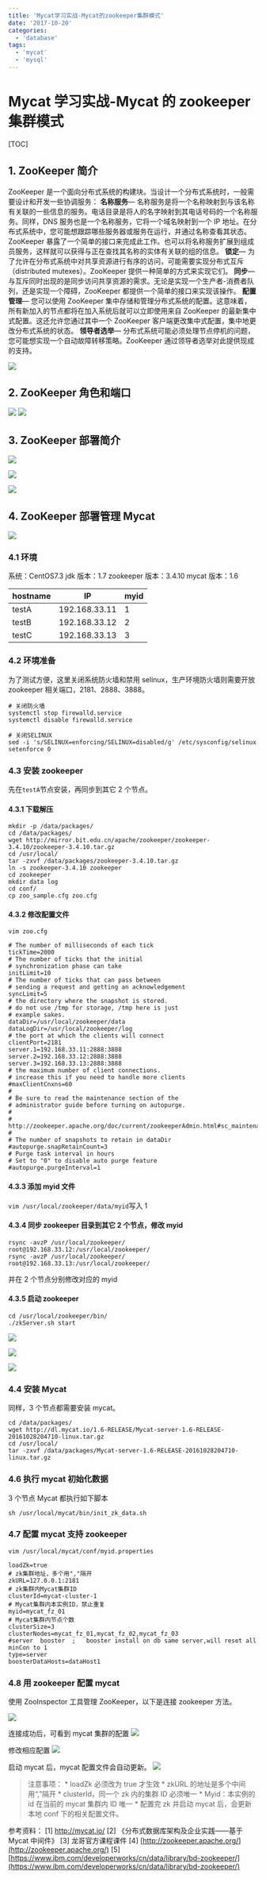 ```yaml
---
title: 'Mycat学习实战-Mycat的zookeeper集群模式'
date: '2017-10-20'
categories:
  - 'database'
tags:
  - 'mycat'
  - 'mysql'
---
```


# Mycat 学习实战-Mycat 的 zookeeper 集群模式

[TOC]

## 1. ZooKeeper 简介

ZooKeeper 是一个面向分布式系统的构建块。当设计一个分布式系统时，一般需要设计和开发一些协调服务：
**名称服务**— 名称服务是将一个名称映射到与该名称有关联的一些信息的服务。电话目录是将人的名字映射到其电话号码的一个名称服务。同样，DNS 服务也是一个名称服务，它将一个域名映射到一个 IP 地址。在分布式系统中，您可能想跟踪哪些服务器或服务在运行，并通过名称查看其状态。ZooKeeper 暴露了一个简单的接口来完成此工作。也可以将名称服务扩展到组成员服务，这样就可以获得与正在查找其名称的实体有关联的组的信息。
**锁定**— 为了允许在分布式系统中对共享资源进行有序的访问，可能需要实现分布式互斥（distributed mutexes）。ZooKeeper 提供一种简单的方式来实现它们。
**同步**— 与互斥同时出现的是同步访问共享资源的需求。无论是实现一个生产者-消费者队列，还是实现一个障碍，ZooKeeper 都提供一个简单的接口来实现该操作。
**配置管理**— 您可以使用 ZooKeeper 集中存储和管理分布式系统的配置。这意味着，所有新加入的节点都将在加入系统后就可以立即使用来自 ZooKeeper 的最新集中式配置。这还允许您通过其中一个 ZooKeeper 客户端更改集中式配置，集中地更改分布式系统的状态。
**领导者选举**— 分布式系统可能必须处理节点停机的问题，您可能想实现一个自动故障转移策略。ZooKeeper 通过领导者选举对此提供现成的支持。

![](images/1508316140021.png)

## 2. ZooKeeper 角色和端口

![](images/1508382374611.png) ![](images/1508316206154.png)

## 3. ZooKeeper 部署简介

![](images/1508382391004.png)

![](images/1508382403867.png)

![](images/1508382419791.png)

## 4. ZooKeeper 部署管理 Mycat

![](images/1508320931486.png)

### 4.1 环境

系统：CentOS7.3 jdk 版本：1.7 zookeeper 版本：3.4.10 mycat 版本：1.6

| hostname | IP            | myid |
| -------- | ------------- | ---- |
| testA    | 192.168.33.11 | 1    |
| testB    | 192.168.33.12 | 2    |
| testC    | 192.168.33.13 | 3    |

### 4.2 环境准备

为了测试方便，这里关闭系统防火墙和禁用 selinux，生产环境防火墙则需要开放 zookeeper 相关端口，2181、2888、3888。

```
# 关闭防火墙
systemctl stop firewalld.service
systemctl disable firewalld.service

# 关闭SELINUX
sed -i 's/SELINUX=enforcing/SELINUX=disabled/g' /etc/sysconfig/selinux
setenforce 0
```

### 4.3 安装 zookeeper

先在`testA`节点安装，再同步到其它 2 个节点。

#### 4.3.1 下载解压

```
mkdir -p /data/packages/
cd /data/packages/
wget http://mirror.bit.edu.cn/apache/zookeeper/zookeeper-3.4.10/zookeeper-3.4.10.tar.gz
cd /usr/local/
tar -zxvf /data/packages/zookeeper-3.4.10.tar.gz
ln -s zookeeper-3.4.10 zookeeper
cd zookeeper
mkdir data log
cd conf/
cp zoo_sample.cfg zoo.cfg
```

#### 4.3.2 修改配置文件

`vim zoo.cfg`

```
# The number of milliseconds of each tick
tickTime=2000
# The number of ticks that the initial
# synchronization phase can take
initLimit=10
# The number of ticks that can pass between
# sending a request and getting an acknowledgement
syncLimit=5
# the directory where the snapshot is stored.
# do not use /tmp for storage, /tmp here is just
# example sakes.
dataDir=/usr/local/zookeeper/data
dataLogDir=/usr/local/zookeeper/log
# the port at which the clients will connect
clientPort=2181
server.1=192.168.33.11:2888:3888
server.2=192.168.33.12:2888:3888
server.3=192.168.33.13:2888:3888
# the maximum number of client connections.
# increase this if you need to handle more clients
#maxClientCnxns=60
#
# Be sure to read the maintenance section of the
# administrator guide before turning on autopurge.
#
# http://zookeeper.apache.org/doc/current/zookeeperAdmin.html#sc_maintenance
#
# The number of snapshots to retain in dataDir
#autopurge.snapRetainCount=3
# Purge task interval in hours
# Set to "0" to disable auto purge feature
#autopurge.purgeInterval=1
```

#### 4.3.3 添加 myid 文件

`vim /usr/local/zookeeper/data/myid`写入 1

#### 4.3.4 同步 zookeeper 目录到其它 2 个节点，修改 myid

```
rsync -avzP /usr/local/zookeeper/ root@192.168.33.12:/usr/local/zookeeper/
rsync -avzP /usr/local/zookeeper/ root@192.168.33.13:/usr/local/zookeeper/
```

并在 2 个节点分别修改对应的 myid

#### 4.3.5 启动 zookeeper

```
cd /usr/local/zookeeper/bin/
./zkServer.sh start
```

![](images/1508382479256.png)

![](images/1508382512219.png)

![](images/1508382533996.png)

### 4.4 安装 Mycat

同样，3 个节点都需要安装 mycat。

```
cd /data/packages/
wget http://dl.mycat.io/1.6-RELEASE/Mycat-server-1.6-RELEASE-20161028204710-linux.tar.gz
cd /usr/local/
tar -zxvf /data/packages/Mycat-server-1.6-RELEASE-20161028204710-linux.tar.gz
```

### 4.6 执行 mycat 初始化数据

3 个节点 Mycat 都执行如下脚本

```
sh /usr/local/mycat/bin/init_zk_data.sh
```

### 4.7 配置 mycat 支持 zookeeper

`vim /usr/local/mycat/conf/myid.properties`

```
loadZk=true
# zk集群地址，多个用","隔开
zkURL=127.0.0.1:2181
# zk集群内Mycat集群ID
clusterId=mycat-cluster-1
# Mycat集群内本实例ID，禁止重复
myid=mycat_fz_01
# Mycat集群内节点个数
clusterSize=3
clusterNodes=mycat_fz_01,mycat_fz_02,mycat_fz_03
#server  booster  ;   booster install on db same server,will reset all minCon to 1
type=server
boosterDataHosts=dataHost1
```

### 4.8 用 zookeeper 配置 mycat

使用 ZooInspector 工具管理 ZooKeeper，以下是连接 zookeeper 方法。

![](images/1508399944421.png)

连接成功后，可看到 mycat 集群的配置 ![](images/1508400545150.png)

修改相应配置 ![](images/1508401432996.png)

启动 mycat 后，mycat 配置文件会自动更新。 ![](images/1508401440634.png)

> 注意事项： \* loadZk 必须改为 true 才生效 \* zkURL 的地址是多个中间用“,”隔开 \* clusterId，同一个 zk 内的集群 ID 必须唯一 \* Myid：本实例的 id 在当前的 mycat 集群内 ID 唯一 \* 配置完 zk 并启动 mycat 后，会更新本地 conf 下的相关配置文件。

参考资料： [1] http://mycat.io/ [2] 《分布式数据库架构及企业实践——基于 Mycat 中间件》 [3] 龙哥官方课程课件 [4] [http://zookeeper.apache.org/](http://zookeeper.apache.org/) [5] [https://www.ibm.com/developerworks/cn/data/library/bd-zookeeper/](https://www.ibm.com/developerworks/cn/data/library/bd-zookeeper/)
